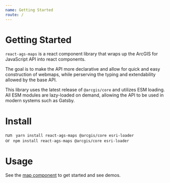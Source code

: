 ```yaml
---
name: Getting Started
route: /
---
```


# Getting Started

`react-ags-maps` is a react component library that wraps up the ArcGIS for JavaScript API into react components. 

The goal is to make the API more declarative and allow for quick and easy construction of webmaps, while perserving the typing and extendability allowed by the base API.

This library uses the latest release of `@arcgis/core` and utilizes ESM loading. All ESM modules are lazy-loaded on demand, allowing the API to be used in modern systems such as Gatsby.


# Install

run
<code>
yarn install react-ags-maps @arcgis/core esri-loader
</code>
or
<code>
npm install react-ags-maps @arcgis/core esri-loader
</code>

# Usage
See the [map component](./src-map-component-map) to get started and see demos.